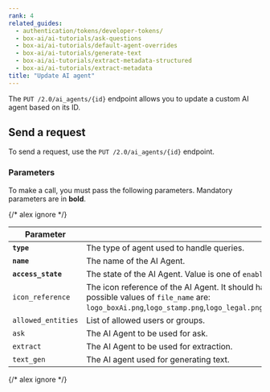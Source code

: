 ```yaml
---
rank: 4
related_guides:
  - authentication/tokens/developer-tokens/
  - box-ai/ai-tutorials/ask-questions
  - box-ai/ai-tutorials/default-agent-overrides
  - box-ai/ai-tutorials/generate-text
  - box-ai/ai-tutorials/extract-metadata-structured
  - box-ai/ai-tutorials/extract-metadata
title: "Update AI agent"
---
```

The `PUT /2.0/ai_agents/{id}` endpoint allows you to update a custom AI agent based on its ID. 

## Send a request

To send a request, use the `PUT /2.0/ai_agents/{id}` endpoint.

<Samples id='put_ai_agents_id' />

### Parameters

To make a call, you must pass the following parameters. Mandatory parameters are in **bold**.

{/* alex ignore */}

| Parameter| Description| Example|
|--------|--------|-------|
| **`type`**  | The type of agent used to handle queries. | ```` |
| **`name`**| The name of the AI Agent. | My AI Agent |
| **`access_state`** | The state of the AI Agent. Value is one of `enabled` `disabled`. | `enabled` |
| `icon_reference` | The icon reference of the AI Agent. It should have format of the URL `https://cdn01.boxcdn.net/app-assets/aistudio/avatars/<file_name>`, where possible values of `file_name` are: `logo_boxAi.png`,`logo_stamp.png`,`logo_legal.png`,`logo_finance.png`,`logo_config.png`,`logo_handshake.png`,`logo_analytics.png`,`logo_classification.png` | `https://cdn01.boxcdn.net/app-assets/aistudio/avatars/logo_analytics.svg` |
| `allowed_entities` | List of allowed users or groups. |
| `ask` | The AI Agent to be used for ask.  | `ask` |
| `extract` | The AI Agent to be used for extraction.  | |
| `text_gen` | The AI agent used for generating text. | |

{/* alex ignore */}
